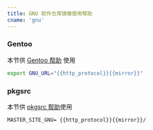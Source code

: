 ```yaml
---
title: GNU 软件仓库镜像使用帮助
cname: 'gnu'
---
```


### Gentoo

本节供 [Gentoo 帮助](/gentoo/) 使用

<CodeBlock>

```bash
export GNU_URL="{{http_protocol}}{{mirror}}"
```

</CodeBlock>

### pkgsrc

本节供 [pkgsrc 帮助](/pkgsrc/)使用

<CodeBlock>

```
MASTER_SITE_GNU= {{http_protocol}}{{mirror}}/
```

</CodeBlock>
